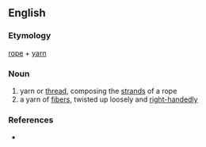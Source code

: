 ==English==

===Etymology===
[[rope]] + [[yarn]]

===Noun===
{{en-noun|s}}

# yarn or [[thread]], composing the [[strand]]s of a rope
# a yarn of [[fiber]]s, twisted up loosely and [[right-handed]]ly

===References===
* {{R:Webster NCD 1967}}
